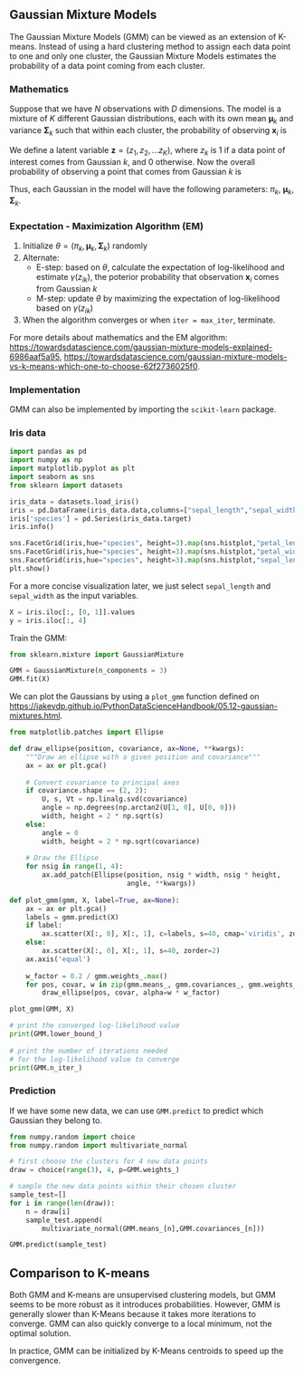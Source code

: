 ## Gaussian Mixture Models

The Gaussian Mixture Models (GMM) can be viewed as an extension of K-means. Instead of 
using a hard clustering method to assign each data point to one and only one cluster, 
the Gaussian Mixture Models estimates the probability of a data point coming from each cluster.

### Mathematics

Suppose that we have $N$ observations with $D$ dimensions. 
The model is a mixture of $K$ different Gaussian distributions, each with its own
mean $\boldsymbol{\mu}_k$ and variance $\boldsymbol{\Sigma}_k$ such that within each cluster,
the probability of observing $\boldsymbol{x}_i$ is

\begin{equation*}
N( \boldsymbol{x}_i|\boldsymbol{\mu}_k, \boldsymbol{\Sigma}_k)=
\frac{1}{(2\pi)^{D/2}|\boldsymbol{\Sigma}_k|^{1/2}}
\left( 
-\frac{1}{2}(\boldsymbol{x}_i-\boldsymbol{\mu}_k)^T(\boldsymbol{\Sigma}_k)^{-1}
(\boldsymbol{x}_i-\boldsymbol{\mu}_k)
\right).
\end{equation*}

We define a latent variable $\boldsymbol{z}=(z_{1},z_{2},\dots z_{K})$, 
where $z_{k}$ is 1 if a data point of interest comes from Gaussian $k$, and 0 otherwise. 
Now the overall probability of observing a point that comes from Gaussian $k$ is

\begin{equation*}
P(z_{k}=1) = \pi_k.
\end{equation*}

Thus, each Gaussian in the model will have the following parameters: $\pi_k$, 
$\boldsymbol{\mu}_k$, $\boldsymbol{\Sigma}_k$.



### Expectation - Maximization Algorithm (EM)

1. Initialize $\theta=(\pi_k, 
\boldsymbol{\mu}_k, \boldsymbol{\Sigma}_k)$ randomly
1. Alternate:
    - E-step: based on $\theta$, calculate the expectation of log-likelihood and estimate $\gamma(z_{ik})$, 
      the poterior probability that observation $\boldsymbol{x}_i$ comes from Gaussian $k$
    - M-step: update $\theta$ by maximizing the expectation of log-likelihood 
      based on $\gamma(z_{ik})$
1. When the algorithm converges or when `iter = max_iter`, terminate.

For more details about mathematics and the EM algorithm: 
<https://towardsdatascience.com/gaussian-mixture-models-explained-6986aaf5a95>, 
<https://towardsdatascience.com/gaussian-mixture-models-vs-k-means-which-one-to-choose-62f2736025f0>.

### Implementation

GMM can also be implemented by importing the `scikit-learn` package.

### Iris data

```python
import pandas as pd
import numpy as np
import matplotlib.pyplot as plt
import seaborn as sns
from sklearn import datasets
```

```python
iris_data = datasets.load_iris()
iris = pd.DataFrame(iris_data.data,columns=["sepal_length","sepal_width","petal_length","petal_width"])
iris['species'] = pd.Series(iris_data.target)
iris.info()
```

```python
sns.FacetGrid(iris,hue="species", height=3).map(sns.histplot,"petal_length").add_legend()
sns.FacetGrid(iris,hue="species", height=3).map(sns.histplot,"petal_width").add_legend()
sns.FacetGrid(iris,hue="species", height=3).map(sns.histplot,"sepal_length").add_legend()
plt.show()
```

For a more concise visualization later, we just select `sepal_length` and `sepal_width` as the input variables.

```python
X = iris.iloc[:, [0, 1]].values
y = iris.iloc[:, 4]
```

Train the GMM:

```python
from sklearn.mixture import GaussianMixture

GMM = GaussianMixture(n_components = 3)
GMM.fit(X)
```

We can plot the Gaussians by using a `plot_gmm` function defined on 
<https://jakevdp.github.io/PythonDataScienceHandbook/05.12-gaussian-mixtures.html>.

```python
from matplotlib.patches import Ellipse

def draw_ellipse(position, covariance, ax=None, **kwargs):
    """Draw an ellipse with a given position and covariance"""
    ax = ax or plt.gca()
    
    # Convert covariance to principal axes
    if covariance.shape == (2, 2):
        U, s, Vt = np.linalg.svd(covariance)
        angle = np.degrees(np.arctan2(U[1, 0], U[0, 0]))
        width, height = 2 * np.sqrt(s)
    else:
        angle = 0
        width, height = 2 * np.sqrt(covariance)
    
    # Draw the Ellipse
    for nsig in range(1, 4):
        ax.add_patch(Ellipse(position, nsig * width, nsig * height,
                             angle, **kwargs))
        
def plot_gmm(gmm, X, label=True, ax=None):
    ax = ax or plt.gca()
    labels = gmm.predict(X)
    if label:
        ax.scatter(X[:, 0], X[:, 1], c=labels, s=40, cmap='viridis', zorder=2)
    else:
        ax.scatter(X[:, 0], X[:, 1], s=40, zorder=2)
    ax.axis('equal')
    
    w_factor = 0.2 / gmm.weights_.max()
    for pos, covar, w in zip(gmm.means_, gmm.covariances_, gmm.weights_):
        draw_ellipse(pos, covar, alpha=w * w_factor)
```

```python
plot_gmm(GMM, X)
```

```python
# print the converged log-likelihood value
print(GMM.lower_bound_)
 
# print the number of iterations needed
# for the log-likelihood value to converge
print(GMM.n_iter_)
```

### Prediction

If we have some new data, we can use `GMM.predict` to predict which Gaussian they belong to.

```python
from numpy.random import choice
from numpy.random import multivariate_normal

# first choose the clusters for 4 new data points
draw = choice(range(3), 4, p=GMM.weights_)

# sample the new data points within their chosen cluster
sample_test=[]
for i in range(len(draw)): 
    n = draw[i]
    sample_test.append(
        multivariate_normal(GMM.means_[n],GMM.covariances_[n]))
```

```python
GMM.predict(sample_test)
```

## Comparison to K-means

Both GMM and K-means are unsupervised clustering models, but GMM seems to be more robust 
as it introduces probabilities. However, GMM is generally slower than K-Means because 
it takes more iterations to converge. GMM can also quickly converge to a local minimum, 
not the optimal solution.

In practice, GMM can be initialized by K-Means centroids to speed up the convergence.
